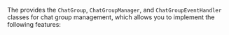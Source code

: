 <PlatformWrapper platform="flutter">

The <Vg k="CHAT_SDK"/> provides the `ChatGroup`, `ChatGroupManager`, and `ChatGroupEventHandler` classes for chat group management, which allows you to implement the following features:

</PlatformWrapper>